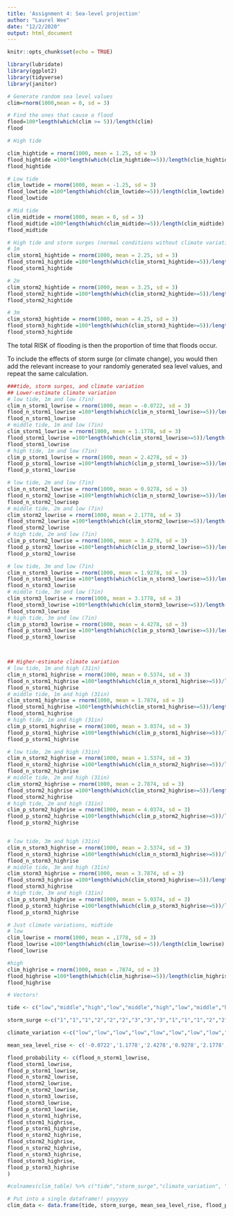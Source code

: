 ```yaml
---
title: 'Assignment 4: Sea-level projection'
author: "Laurel Wee"
date: "12/2/2020"
output: html_document
---
```


```r
knitr::opts_chunk$set(echo = TRUE)
```

```r
library(lubridate)
library(ggplot2)
library(tidyverse)
library(janitor)
```

```r
# Generate random sea level values
clim=rnorm(1000,mean = 0, sd = 3)

# Find the ones that cause a flood
flood=100*length(which(clim >= 5))/length(clim)
flood

# High tide 

clim_hightide = rnorm(1000, mean = 1.25, sd = 3)
flood_hightide =100*length(which(clim_hightide>=5))/length(clim_hightide)
flood_hightide

# Low tide 
clim_lowtide = rnorm(1000, mean = -1.25, sd = 3)
flood_lowtide =100*length(which(clim_lowtide>=5))/length(clim_lowtide)
flood_lowtide

# Mid tide
clim_midtide = rnorm(1000, mean = 0, sd = 3)
flood_midtide =100*length(which(clim_midtide>=5))/length(clim_midtide)
flood_midtide

# High tide and storm surges (normal conditions without climate variation)
# 1m 
clim_storm1_hightide = rnorm(1000, mean = 2.25, sd = 3)
flood_storm1_hightide =100*length(which(clim_storm1_hightide>=5))/length(clim_storm1_hightide)
flood_storm1_hightide

# 2m 
clim_storm2_hightide = rnorm(1000, mean = 3.25, sd = 3)
flood_storm2_hightide =100*length(which(clim_storm2_hightide>=5))/length(clim_storm2_hightide)
flood_storm2_hightide

# 3m
clim_storm3_hightide = rnorm(1000, mean = 4.25, sd = 3)
flood_storm3_hightide =100*length(which(clim_storm3_hightide>=5))/length(clim_storm3_hightide)
flood_storm3_hightide
```
The total RISK of flooding is then the proportion of time that floods occur. 

To include the effects of storm surge (or climate change), you would then add the relevant increase to your randomly generated sea level values, and repeat the same calculation.

```r
###tide, storm surges, and climate variation
## Lower-estimate climate variation
# low tide, 1m and low (7in)
clim_n_storm1_lowrise = rnorm(1000, mean = -0.0722, sd = 3)
flood_n_storm1_lowrise =100*length(which(clim_n_storm1_lowrise>=5))/length(clim_n_storm1_lowrise)
flood_n_storm1_lowrise
# middle tide, 1m and low (7in)
clim_storm1_lowrise = rnorm(1000, mean = 1.1778, sd = 3)
flood_storm1_lowrise =100*length(which(clim_storm1_lowrise>=5))/length(clim_storm1_lowrise)
flood_storm1_lowrise
# high tide, 1m and low (7in)
clim_p_storm1_lowrise = rnorm(1000, mean = 2.4278, sd = 3)
flood_p_storm1_lowrise =100*length(which(clim_p_storm1_lowrise>=5))/length(clim_p_storm1_lowrise)
flood_p_storm1_lowrise

# low tide, 2m and low (7in)
clim_n_storm2_lowrise = rnorm(1000, mean = 0.9278, sd = 3)
flood_n_storm2_lowrise =100*length(which(clim_n_storm2_lowrise>=5))/length(clim_n_storm2_lowrise)
flood_n_storm2_lowrisep
# middle tide, 2m and low (7in)
clim_storm2_lowrise = rnorm(1000, mean = 2.1778, sd = 3)
flood_storm2_lowrise =100*length(which(clim_storm2_lowrise>=5))/length(clim_storm2_lowrise)
flood_storm2_lowrise
# high tide, 2m and low (7in)
clim_p_storm2_lowrise = rnorm(1000, mean = 3.4278, sd = 3)
flood_p_storm2_lowrise =100*length(which(clim_p_storm2_lowrise>=5))/length(clim_p_storm2_lowrise)
flood_p_storm2_lowrise

# low tide, 3m and low (7in)
clim_n_storm3_lowrise = rnorm(1000, mean = 1.9278, sd = 3)
flood_n_storm3_lowrise =100*length(which(clim_n_storm3_lowrise>=5))/length(clim_n_storm3_lowrise)
flood_n_storm3_lowrise
# middle tide, 3m and low (7in)
clim_storm3_lowrise = rnorm(1000, mean = 3.1778, sd = 3)
flood_storm3_lowrise =100*length(which(clim_storm3_lowrise>=5))/length(clim_storm3_lowrise)
flood_storm3_lowrise
# high tide, 3m and low (7in)
clim_p_storm3_lowrise = rnorm(1000, mean = 4.4278, sd = 3)
flood_p_storm3_lowrise =100*length(which(clim_p_storm3_lowrise>=5))/length(clim_p_storm3_lowrise)
flood_p_storm3_lowrise



## Higher-estimate climate variation
# low tide, 1m and high (31in)
clim_n_storm1_highrise = rnorm(1000, mean = 0.5374, sd = 3)
flood_n_storm1_highrise =100*length(which(clim_n_storm1_highrise>=5))/length(clim_n_storm1_highrise)
flood_n_storm1_highrise
# middle tide, 1m and high (31in)
clim_storm1_highrise = rnorm(1000, mean = 1.7874, sd = 3)
flood_storm1_highrise =100*length(which(clim_storm1_highrise>=5))/length(clim_storm1_highrise)
flood_storm1_highrise
# high tide, 1m and high (31in)
clim_p_storm1_highrise = rnorm(1000, mean = 3.0374, sd = 3)
flood_p_storm1_highrise =100*length(which(clim_p_storm1_highrise>=5))/length(clim_p_storm1_highrise)
flood_p_storm1_highrise

# low tide, 2m and high (31in)
clim_n_storm2_highrise = rnorm(1000, mean = 1.5374, sd = 3)
flood_n_storm2_highrise =100*length(which(clim_n_storm2_highrise>=5))/length(clim_n_storm2_highrise)
flood_n_storm2_highrise
# middle tide, 2m and high (31in)
clim_storm2_highrise = rnorm(1000, mean = 2.7874, sd = 3)
flood_storm2_highrise =100*length(which(clim_storm2_highrise>=5))/length(clim_storm2_highrise)
flood_storm2_highrise
# high tide, 2m and high (31in)
clim_p_storm2_highrise = rnorm(1000, mean = 4.0374, sd = 3)
flood_p_storm2_highrise =100*length(which(clim_p_storm2_highrise>=5))/length(clim_p_storm2_highrise)
flood_p_storm2_highrise


# low tide, 3m and high (31in)
clim_n_storm3_highrise = rnorm(1000, mean = 2.5374, sd = 3)
flood_n_storm3_highrise =100*length(which(clim_n_storm3_highrise>=5))/length(clim_n_storm3_highrise)
flood_n_storm3_highrise
# middle tide, 3m and high (31in)
clim_storm3_highrise = rnorm(1000, mean = 3.7874, sd = 3)
flood_storm3_highrise =100*length(which(clim_storm3_highrise>=5))/length(clim_storm3_highrise)
flood_storm3_highrise
# high tide, 3m and high (31in)
clim_p_storm3_highrise = rnorm(1000, mean = 5.0374, sd = 3)
flood_p_storm3_highrise =100*length(which(clim_p_storm3_highrise>=5))/length(clim_p_storm3_highrise)
flood_p_storm3_highrise

```


```r
# Just climate variations, midtide
# low
clim_lowrise = rnorm(1000, mean = .1778, sd = 3)
flood_lowrise =100*length(which(clim_lowrise>=5))/length(clim_lowrise)
flood_lowrise

#high
clim_highrise = rnorm(1000, mean = .7874, sd = 3)
flood_highrise =100*length(which(clim_highrise>=5))/length(clim_highrise)
flood_highrise
```

```r
# Vectors!

tide <- c("low","middle","high","low","middle","high","low","middle","high","low","middle","high","low","middle","high","low","middle","high")

storm_surge <-c("1","1","1","2","2","2","3","3","3","1","1","1","2","2","2","3","3","3")

climate_variation <-c("low","low","low","low","low","low","low","low","low","high","high","high","high","high","high","high","high","high")

mean_sea_level_rise <- c('-0.0722','1.1778','2.4278','0.9278','2.1778','3.4278','1.9278','3.1778','4.4278','0.5374','1.7874','3.0374','1.5374','2.7874','4.0374','2.5374','3.7874','5.0374')

flood_probability <- c(flood_n_storm1_lowrise,
flood_storm1_lowrise,
flood_p_storm1_lowrise,
flood_n_storm2_lowrise,
flood_storm2_lowrise,
flood_n_storm2_lowrise,
flood_n_storm3_lowrise,
flood_storm3_lowrise,
flood_p_storm3_lowrise,
flood_n_storm1_highrise,
flood_storm1_highrise,
flood_p_storm1_highrise,
flood_n_storm2_highrise,
flood_storm2_highrise,
flood_n_storm2_highrise,
flood_n_storm3_highrise,
flood_storm3_highrise,
flood_p_storm3_highrise
)

#colnames(clim_table) %>% c("tide","storm_surge","climate_variation", "sea_level","flood_probability")
```




```r
# Put into a single dataframe!! yayyyyy
clim_data <- data.frame(tide, storm_surge, mean_sea_level_rise, flood_probability)
```



